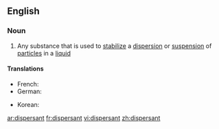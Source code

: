 ==English==

===Noun===
{{en-noun}}

#{{chemistry}} Any substance that is used to [[stabilize]] a [[dispersion]] or [[suspension]] of [[particle]]s in a [[liquid]]

====Translations====
{{trans-top|substance used to stabilize a dispersion}}
*French: {{t+|fr|dispersant}}
*German: {{t-|de|Dispergiermittel|n}}
{{trans-mid}}
*Korean: {{t-|ko|분산제|tr=bunsanje}}
{{trans-bottom}}

[[ar:dispersant]]
[[fr:dispersant]]
[[vi:dispersant]]
[[zh:dispersant]]